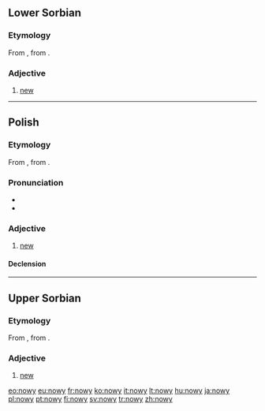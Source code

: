 ==Lower Sorbian==

===Etymology===
From {{proto|Slavic|novъ|lang=dsb}}, from {{proto|Indo-European|néwos|lang=dsb}}.

===Adjective===
{{infl|dsb|adjective}}

# [[new]]

----

==Polish==

===Etymology===
From {{proto|Slavic|novъ|lang=pl}}, from {{proto|Indo-European|néwos|lang=pl}}.

===Pronunciation===
*{{audio|Pl-nowy.ogg|audio}}
* {{IPA|[ˈnɔvɨ]|lang=pl}}

===Adjective===
{{pl-adj|m|nowszy}}

# [[new]]

====Declension====
{{pl-decl-adj-y|now|nowi}}

----

==Upper Sorbian==

===Etymology===
From {{proto|Slavic|novъ|lang=hsb}}, from {{proto|Indo-European|néwos|lang=hsb}}.

===Adjective===
{{infl|hsb|adjective}}

# [[new]]

[[eo:nowy]]
[[eu:nowy]]
[[fr:nowy]]
[[ko:nowy]]
[[it:nowy]]
[[lt:nowy]]
[[hu:nowy]]
[[ja:nowy]]
[[pl:nowy]]
[[pt:nowy]]
[[fi:nowy]]
[[sv:nowy]]
[[tr:nowy]]
[[zh:nowy]]